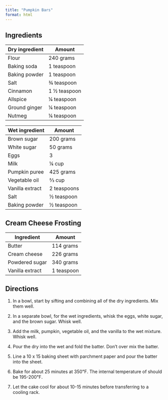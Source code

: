 ```yaml
---
title: "Pumpkin Bars"
format: html
---
```



## Ingredients

| Dry ingredient | Amount |
|---|---|
| Flour | 240 grams |
| Baking soda | 1 teaspoon |
| Baking powder | 1 teaspoon |
| Salt | ¾ teaspoon |
| Cinnamon | 1 ½ teaspoon |
| Allspice | ¼ teaspoon |
| Ground ginger | ¼ teaspoon |
| Nutmeg | ¼ teaspoon |

| Wet ingredient | Amount |
|---|---|
| Brown sugar | 200 grams | 
| White sugar | 50 grams |
| Eggs | 3 |
| Milk | ¼ cup |
| Pumpkin puree | 425 grams |
| Vegetable oil | ⅔ cup |
| Vanilla extract | 2 teaspoons |
| Salt | ½ teaspoon |
| Baking powder | ½ teaspoon |

## Cream Cheese Frosting

| Ingredient | Amount |
|---|---|
| Butter | 114 grams |
| Cream cheese | 226 grams |
| Powdered sugar | 340 grams 
| Vanilla extract | 1 teaspoon |


## Directions

1. In a bowl, start by sifting and combining all of the dry ingredients. Mix them well.

2. In a separate bowl, for the wet ingredients, whisk the eggs, white sugar, and the brown sugar. Whisk well.

3. Add the milk,  pumpkin, vegetable oil, and the vanilla to the wet mixture. Whisk well.

4. Pour the dry into the wet and fold the batter. Don’t over mix the batter.

5. Line a 10 x 15 baking sheet with parchment paper and pour the batter into the sheet.

6. Bake for about 25 minutes at 350℉. The internal temperature of should be 195-200℉.

7. Let the cake cool for about 10-15 minutes before transferring to a cooling rack.
